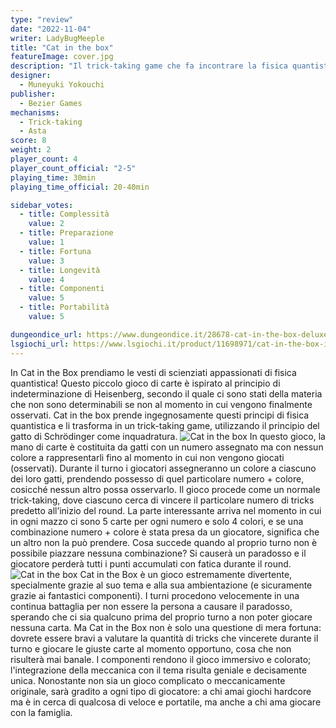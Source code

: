 ```yaml
---
type: "review"
date: "2022-11-04"
writer: LadyBugMeeple
title: "Cat in the box"
featureImage: cover.jpg
description: "Il trick-taking game che fa incontrare la fisica quantistica con i giochi di carte"
designer:
  - Muneyuki Yokouchi
publisher:
  - Bezier Games
mechanisms:
  - Trick-taking
  - Asta
score: 8
weight: 2
player_count: 4
player_count_official: "2-5"
playing_time: 30min
playing_time_official: 20-40min

sidebar_votes:
  - title: Complessità
    value: 2
  - title: Preparazione
    value: 1
  - title: Fortuna
    value: 3
  - title: Longevità
    value: 4
  - title: Componenti
    value: 5
  - title: Portabilità
    value: 5

dungeondice_url: https://www.dungeondice.it/28678-cat-in-the-box-deluxe-edition.html
lsgiochi_url: https://www.lsgiochi.it/product/11698971/cat-in-the-box-inglese-indipendente-preordine-day-one-30-ottobre-2023
---
```


<Setting>
  In Cat in the Box prendiamo le vesti di scienziati appassionati di fisica
  quantistica! Questo piccolo gioco di carte è ispirato al principio di
  indeterminazione di Heisenberg, secondo il quale ci sono stati della materia
  che non sono determinabili se non al momento in cui vengono finalmente
  osservati. Cat in the box prende ingegnosamente questi principi di fisica
  quantistica e li trasforma in un trick-taking game, utilizzando il principio
  del gatto di Schrödinger come inquadratura.
</Setting>

<img src="./game1.jpg" alt="Cat in the box" />

<Rules>
  In questo gioco, la mano di carte è costituita da gatti con un numero
  assegnato ma con nessun colore a rappresentarli fino al momento in cui non
  vengono giocati (osservati). Durante il turno i giocatori assegneranno un
  colore a ciascuno dei loro gatti, prendendo possesso di quel particolare
  numero + colore, cosicché nessun altro possa osservarlo. Il gioco procede come
  un normale trick-taking, dove ciascuno cerca di vincere il particolare numero
  di tricks predetto all’inizio del round. La parte interessante arriva nel
  momento in cui in ogni mazzo ci sono 5 carte per ogni numero e solo 4 colori,
  e se una combinazione numero + colore è stata presa da un giocatore, significa
  che un altro non la può prendere. Cosa succede quando al proprio turno non è
  possibile piazzare nessuna combinazione? Si causerà un paradosso e il
  giocatore perderà tutti i punti accumulati con fatica durante il round.
</Rules>

<img src="./game2.jpg" alt="Cat in the box" />

<Feedback>
  Cat in the Box è un gioco estremamente divertente, specialmente grazie al suo
  tema e alla sua ambientazione (e sicuramente grazie ai fantastici componenti).
  I turni procedono velocemente in una continua battaglia per non essere la
  persona a causare il paradosso, sperando che ci sia qualcuno prima del proprio
  turno a non poter giocare nessuna carta. Ma Cat in the Box non è solo una
  questione di mera fortuna: dovrete essere bravi a valutare la quantità di
  tricks che vincerete durante il turno e giocare le giuste carte al momento
  opportuno, cosa che non risulterà mai banale. I componenti rendono il gioco
  immersivo e colorato; l'integrazione della meccanica con il tema risulta
  geniale e decisamente unica. Nonostante non sia un gioco complicato o
  meccanicamente originale, sarà gradito a ogni tipo di giocatore: a chi amai
  giochi hardcore ma è in cerca di qualcosa di veloce e portatile, ma anche a
  chi ama giocare con la famiglia.
</Feedback>
